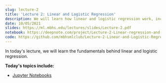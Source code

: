 ```yaml
---
slug: lecture-2
title: 'Lecture 2: Linear and Logistic Regression'
description: We will learn how linear and logistic regression work, including the mathematical ideas behind them. We will practice these algorithms on real-world datasets.
date: 10/05/2021
slides: https://ml.mbhs.edu/lectures/slides/Lecture-2.pdf
notebook: https://deepnote.com/project/Lecture-2-Linear-regression-and-Logistic-regression-FXbWf2-1QP6lG7UhaHObqw/%2Fnotebook.ipynb/#00000-9764144b-55c9-4a1a-98bf-705ea7932e15
code: https://github.com/mbhsmlclub/Lecture-2-Linear-and-Logistic-Regression
---
```

In today's lecture, we will learn the fundamentals behind linear and logistic regression.


**Today's topics include:**
- [Jupyter Notebooks](https://deepnote.com/project/Lecture-2-Linear-regression-and-Logistic-regression-FXbWf2-1QP6lG7UhaHObqw/%2Fnotebook.ipynb/#00000-9764144b-55c9-4a1a-98bf-705ea7932e15)
